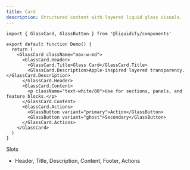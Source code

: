```yaml
---
title: Card
description: Structured content with layered liquid glass visuals.
---
```


```tsx live
import { GlassCard, GlassButton } from '@liquidify/components'

export default function Demo() {
  return (
    <GlassCard className="max-w-md">
      <GlassCard.Header>
        <GlassCard.Title>Glass Card</GlassCard.Title>
        <GlassCard.Description>Apple‑inspired layered transparency.</GlassCard.Description>
      </GlassCard.Header>
      <GlassCard.Content>
        <p className="text-white/80">Use for sections, panels, and feature blocks.</p>
      </GlassCard.Content>
      <GlassCard.Actions>
        <GlassButton variant="primary">Action</GlassButton>
        <GlassButton variant="ghost">Secondary</GlassButton>
      </GlassCard.Actions>
    </GlassCard>
  )
}
```

Slots
- Header, Title, Description, Content, Footer, Actions

